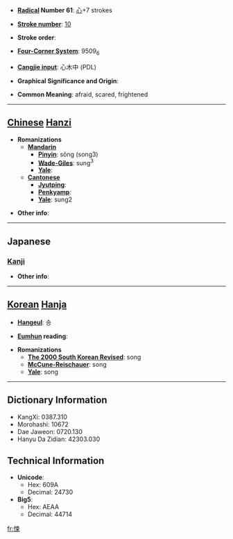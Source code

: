 * '''[[Wiktionary:Chinese radical index| Radical]] Number 61''': [[Wiktionary:Chinese radical index 心|心]]+7 strokes

* '''[[Wiktionary:Chinese total strokes index|Stroke number]]''': [[Wiktionary:Chinese total strokes index 10|10]]

* '''Stroke order''': 

* '''[[Wiktionary:Chinese four corner index|Four-Corner System]]''': 9509<sub>6</sub>

* '''[[Wiktionary:Chinese Cangjie index|Cangjie input]]''': 心木中 (PDL)

* '''Graphical Significance and Origin''': 

* '''Common Meaning''': afraid, scared, frightened

----

== [[Chinese]] [[Hanzi]] ==

* '''Romanizations'''
** '''[[Mandarin]]'''
*** '''[[Pinyin]]''': sǒng (song3)
*** '''[[Wade-Giles]]''': sung<sup>3</sup>
*** '''[[Yale]]''': 
** '''[[Cantonese]]'''
*** '''[[Jyutping]]''':
*** '''[[Penkyamp]]''': 
*** '''[[Yale]]''': sung2

* '''Other info''': 

----

==Japanese==
===[[Kanji]]===
{{kanji|on readings=[[しょう]] (shō)
|kun readings=[[おそれる]] (osoreru)
}}

* '''Other info''':  

----

== [[Korean]] [[Hanja]] ==

* '''[[Hangeul]]''': 송

* '''[[Eumhun]] reading''': 

* '''Romanizations'''
** '''[[The 2000 South Korean Revised Romanization|The 2000 South Korean Revised]]''': song
** '''[[McCune-Reischauer]]''': song
** '''[[Yale]]''': song

----

== Dictionary Information ==

* KangXi: 0387.310
* Morohashi: 10672
* Dae Jaweon: 0720.130
* Hanyu Da Zidian: 42303.030

== Technical Information ==

* '''Unicode''':
** Hex: 609A
** Decimal: 24730
* '''Big5''':
** Hex: AEAA
** Decimal: 44714

[[fr:悚]]